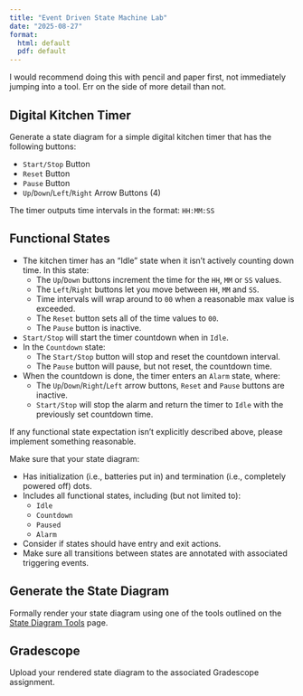 ```yaml
---
title: "Event Driven State Machine Lab"
date: "2025-08-27"
format:
  html: default
  pdf: default
---
```


::: callout-tip
I would recommend doing this with pencil and paper first, not immediately
jumping into a tool.  Err on the side of more detail than not.
:::

## Digital Kitchen Timer

Generate a state diagram for a simple digital kitchen timer that has the following buttons:

* `Start/Stop` Button
* `Reset` Button
* `Pause` Button
* `Up`/`Down`/`Left`/`Right` Arrow Buttons (4)

The timer outputs time intervals in the format: `HH:MM:SS`

## Functional States

* The kitchen timer has an "Idle" state when it isn't actively counting down time.  In this state:
    * The `Up`/`Down` buttons increment the time for the `HH`, `MM` or `SS` values.
    * The `Left`/`Right` buttons let you move between `HH`, `MM` and `SS`.
    * Time intervals will wrap around to `00` when a reasonable max value is exceeded.
    * The `Reset` button sets all of the time values to `00`.
    * The `Pause` button is inactive.

* `Start/Stop` will start the timer countdown when in `Idle`.
* In the `Countdown` state:
    * The `Start/Stop` button will stop and reset the countdown interval. 
    * The `Pause` button will pause, but not reset, the countdown time.

* When the countdown is done, the timer enters an `Alarm` state, where:
    * The `Up`/`Down`/`Right`/`Left` arrow buttons, `Reset` and `Pause` buttons are inactive.
    * `Start/Stop`  will stop the alarm and return the timer to `Idle` with the previously set countdown time.


::: callout-tip
If any functional state expectation isn't explicitly described above, please implement something reasonable.
:::

Make sure that your state diagram:

* Has initialization (i.e., batteries put in) and termination (i.e., completely powered off) dots.
* Includes all functional states, including (but not limited to):
    * `Idle`
    * `Countdown`
    * `Paused`
    * `Alarm`
* Consider if states should have entry and exit actions.
* Make sure all transitions between states are annotated with associated triggering events.

## Generate the State Diagram

Formally render your state diagram using one of the tools outlined on the [State Diagram Tools](../resources/state_diagram.qmd) page.

## Gradescope

Upload your rendered state diagram to the associated Gradescope assignment.